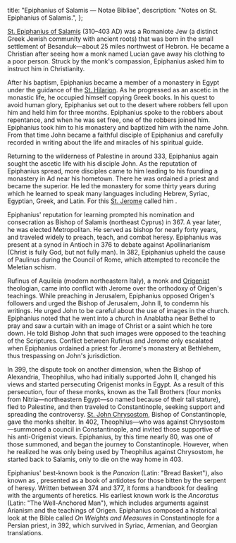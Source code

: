   title: "Epiphanius of Salamis — Notae Bibliae",
  description: "Notes on St. Epiphanius of Salamis.",
};

<Initial text="Epiphanius of Salamis"/>

[St. Epiphanius of Salamis](/glossary/names#epiphanius) (310–403 AD) was a Romaniote Jew (a distinct Greek Jewish community with ancient roots) that was born in the small settlement of Besanduk—about 25 miles northwest of Hebron. He became a Christian after seeing how a monk named Lucian gave away his clothing to a poor person. Struck by the monk's compassion, Epiphanius asked him to instruct him in Christianity.

After his baptism, Epiphanius became a member of a monastery in Egypt under the guidance of the [St. Hilarion](/people/saints/early/hilarion-the-great). As he progressed as an ascetic in the monastic life, he occupied himself copying Greek books. In his quest to avoid human glory, Epiphanius set out to the desert where robbers fell upon him and held him for three months. Epiphanius spoke to the robbers about repentance, and when he was set free, one of the robbers joined him. Epiphanius took him to his monastery and baptized him with the name John. From that time John became a faithful disciple of Epiphanius and carefully recorded in writing about the life and miracles of his spiritual guide.

Returning to the wilderness of Palestine in around 333, Epiphanius again sought the ascetic life with his disciple John. As the reputation of Epiphanius spread, more disciples came to him leading to his founding a monastery in Ad near his hometown. There he was ordained a priest and became the superior. He led the monastery for some thirty years during which he learned to speak many languages including Hebrew, Syriac, Egyptian, Greek, and Latin. For this [St. Jerome](/people/saints/latin-fathers/jerome-of-stridon) called him *<Definition lang="greek" anchor="pentaglossos" text="Pentaglossos"/>*.

Epiphanius' reputation for learning prompted his nomination and consecration as Bishop of Salamis (northeast Cyprus) in 367. A year later, he was elected Metropolitan. He served as bishop for nearly forty years, and traveled widely to preach, teach, and combat heresy. Epiphanius was present at a synod in Antioch in 376 to debate against Apollinarianism (Christ is fully God, but not fully man). In 382, Epiphanius upheld the cause of Paulinus during the Council of Rome, which attempted to reconcile the Meletian schism.

Rufinus of Aquileia (modern northeastern Italy), a monk and [Origenist](/people/scholars/origen) theologian, came into conflict with Jerome over the orthodoxy of Origen's teachings. While preaching in Jerusalem, Epiphanius opposed Origen's followers and urged the Bishop of Jerusalem, John II, to condemn his writings. He urged John to be careful about the use of images in the church. Epiphanius noted that he went into a church in Anablatha near Bethel to pray and saw a curtain with an image of Christ or a saint which he tore down. He told Bishop John that such images were opposed to the teaching of the Scriptures. Conflict between Rufinus and Jerome only escalated when Epiphanius ordained a priest for Jerome's monastery at Bethlehem, thus trespassing on John's jurisdiction.

In 399, the dispute took on another dimension, when the Bishop of Alexandria, Theophilus, who had initially supported John II, changed his views and started persecuting Origenist monks in Egypt. As a result of this persecution, four of these monks, known as the Tall Brothers (four monks from Nitria—northeastern Egypt—so named because of their tall stature), fled to Palestine, and then traveled to Constantinople, seeking support and spreading the controversy. [St. John Chrysostom](/people/saints/greek-fathers/john-chrysostom), Bishop of Constantinople, gave the monks shelter. In 402, Theophilus—who was against Chrysostom—summoned a council in Constantinople, and invited those supportive of his anti-Origenist views. Epiphanius, by this time nearly 80, was one of those summoned, and began the journey to Constantinople. However, when he realized he was only being used by Theophilus against Chrysostom, he started back to Salamis, only to die on the way home in 403.

Epiphanius' best-known book is the *Panarion* (Latin: "Bread Basket"), also known as *<Definition lang="latin" anchor="adversus-haereses" text="Adversus Haereses" />*, presented as a book of antidotes for those bitten by the serpent of heresy. Written between 374 and 377, it forms a handbook for dealing with the arguments of heretics. His earliest known work is the *Ancoratus* (Latin: "The Well-Anchored Man"), which includes arguments against Arianism and the teachings of Origen. Epiphanius composed a historical look at the Bible called *On Weights and Measures* in Constantinople for a Persian priest, in 392, which survived in Syriac, Armenian, and Georgian translations.
